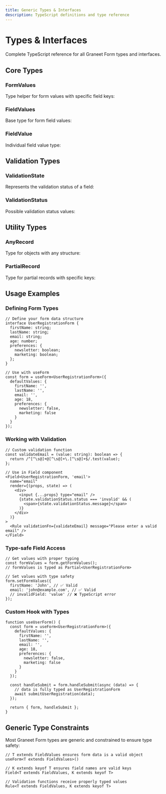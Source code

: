 ```yaml
---
title: Generic Types & Interfaces
description: TypeScript definitions and type reference
---
```


# Types & Interfaces

Complete TypeScript reference for all Graneet Form types and interfaces.

## Core Types

### FormValues

Type helper for form values with specific field keys:

<AutoTypeTable path="../../packages/graneet-form/src/form/types/form-values.ts" name="FormValues" />

### FieldValues

Base type for form field values:

<AutoTypeTable path="../../packages/graneet-form/src/shared/types/field-value.ts" name="FieldValues" />

### FieldValue

Individual field value type:

<AutoTypeTable path="../../packages/graneet-form/src/shared/types/field-value.ts" name="FieldValue" />

## Validation Types

### ValidationState

Represents the validation status of a field:

<AutoTypeTable path="../../packages/graneet-form/src/shared/types/validation.ts" name="ValidationState" />

### ValidationStatus

Possible validation status values:

<AutoTypeTable path="../../packages/graneet-form/src/shared/types/validation.ts" name="ValidationStatus" />

## Utility Types

### AnyRecord

Type for objects with any structure:

<AutoTypeTable path="../../packages/graneet-form/src/shared/types/any-record.ts" name="AnyRecord" />

### PartialRecord

Type for partial records with specific keys:

<AutoTypeTable path="../../packages/graneet-form/src/shared/types/partial-record.ts" name="PartialRecord" />

## Usage Examples

### Defining Form Types

```tsx
// Define your form data structure
interface UserRegistrationForm {
  firstName: string;
  lastName: string;
  email: string;
  age: number;
  preferences: {
    newsletter: boolean;
    marketing: boolean;
  };
}

// Use with useForm
const form = useForm<UserRegistrationForm>({
  defaultValues: {
    firstName: '',
    lastName: '',
    email: '',
    age: 18,
    preferences: {
      newsletter: false,
      marketing: false
    }
  }
});
```

### Working with Validation

```tsx
// Custom validation function
const validateEmail = (value: string): boolean => {
  return /^[^\s@]+@[^\s@]+\.[^\s@]+$/.test(value);
};

// Use in Field component
<Field<UserRegistrationForm, 'email'>
  name="email"
  render={(props, state) => (
    <div>
      <input {...props} type="email" />
      {state.validationStatus.status === 'invalid' && (
        <span>{state.validationStatus.message}</span>
      )}
    </div>
  )}
>
  <Rule validationFn={validateEmail} message="Please enter a valid email" />
</Field>
```

### Type-safe Field Access

```tsx
// Get values with proper typing
const formValues = form.getFormValues();
// formValues is typed as Partial<UserRegistrationForm>

// Set values with type safety
form.setFormValues({
  firstName: 'John', // ✅ Valid
  email: 'john@example.com', // ✅ Valid
  // invalidField: 'value' // ❌ TypeScript error
});
```

### Custom Hook with Types

```tsx
function useUserForm() {
  const form = useForm<UserRegistrationForm>({
    defaultValues: {
      firstName: '',
      lastName: '',
      email: '',
      age: 18,
      preferences: {
        newsletter: false,
        marketing: false
      }
    }
  });

  const handleSubmit = form.handleSubmit(async (data) => {
    // data is fully typed as UserRegistrationForm
    await submitUserRegistration(data);
  });

  return { form, handleSubmit };
}
```

## Generic Type Constraints

Most Graneet Form types are generic and constrained to ensure type safety:

```tsx
// T extends FieldValues ensures form data is a valid object
useForm<T extends FieldValues>()

// K extends keyof T ensures field names are valid keys
Field<T extends FieldValues, K extends keyof T>

// Validation functions receive properly typed values
Rule<T extends FieldValues, K extends keyof T>
```